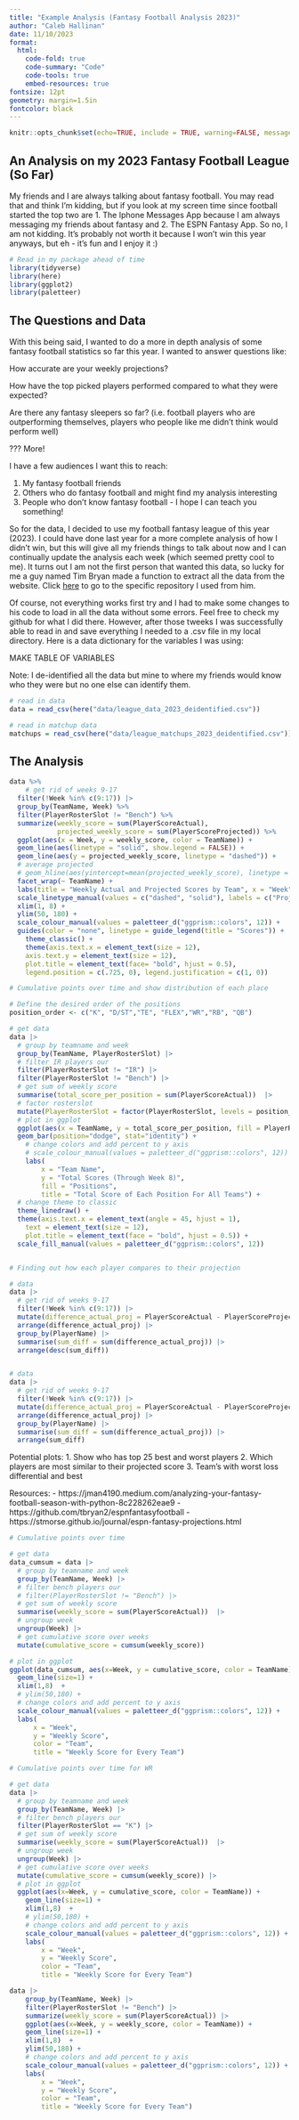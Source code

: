 ```yaml
---
title: "Example Analysis (Fantasy Football Analysis 2023)"
author: "Caleb Hallinan"
date: 11/10/2023
format:
  html:
    code-fold: true
    code-summary: "Code"
    code-tools: true
    embed-resources: true
fontsize: 12pt
geometry: margin=1.5in
fontcolor: black
---
```


<!-- Global params -->

```r
knitr::opts_chunk$set(echo=TRUE, include = TRUE, warning=FALSE, message=FALSE)
```


## An Analysis on my 2023 Fantasy Football League (So Far)

My friends and I are always talking about fantasy football. You may read that and think I'm kidding, but if you look at my screen time since football started the top two are 1. The Iphone Messages App because I am always messaging my friends about fantasy and 2. The ESPN Fantasy App. So no, I am not kidding. It's probably not worth it because I won't win this year anyways, but eh - it's fun and I enjoy it :)

<!-- Read in Packages -->
```r
# Read in my package ahead of time
library(tidyverse)
library(here)
library(ggplot2)
library(paletteer)
```


## The Questions and Data

With this being said, I wanted to do a more in depth analysis of some fantasy football statistics so far this year. I wanted to answer questions like:

How accurate are your weekly projections?

How have the top picked players performed compared to what they were expected?

Are there any fantasy sleepers so far? (i.e. football players who are outperforming themselves, players who people like me didn't think would perform well)

??? More!

I have a few audiences I want this to reach:

1. My fantasy football friends
2. Others who do fantasy football and might find my analysis interesting
3. People who don't know fantasy football - I hope I can teach you something!


So for the data, I decided to use my football fantasy league of this year (2023). I could have done last year for a more complete analysis of how I didn't win, but this will give all my friends things to talk about now and I can continually update the analysis each week (which seemed pretty cool to me). It turns out I am not the first person that wanted this data, so lucky for me a guy named Tim Bryan made a function to extract all the data from the website. Click [here](https://github.com/tbryan2/espnfantasyfootball) to go to the specific repository I used from him.

Of course, not everything works first try and I had to make some changes to his code to load in all the data without some errors. Feel free to check my github for what I did there. However, after those tweeks I was successfully able to read in and save everything I needed to a .csv file in my local directory. Here is a data dictionary for the variables I was using:


MAKE TABLE OF VARIABLES


Note: I de-identified all the data but mine to where my friends would know who they were but no one else can identify them.


<!-- Read in data -->
```r
# read in data
data = read_csv(here("data/league_data_2023_deidentified.csv"))

# read in matchup data
matchups = read_csv(here("data/league_matchups_2023_deidentified.csv"))
```


## The Analysis






```r

data %>%
    # get rid of weeks 9-17
  filter(!Week %in% c(9:17)) |> 
  group_by(TeamName, Week) %>%
  filter(PlayerRosterSlot != "Bench") %>%
  summarize(weekly_score = sum(PlayerScoreActual),
            projected_weekly_score = sum(PlayerScoreProjected)) %>%
  ggplot(aes(x = Week, y = weekly_score, color = TeamName)) +
  geom_line(aes(linetype = "solid", show.legend = FALSE)) +
  geom_line(aes(y = projected_weekly_score, linetype = "dashed")) +
  # average projected
  # geom_hline(aes(yintercept=mean(projected_weekly_score), linetype = "dotted", color="red")) +
  facet_wrap(~ TeamName) +
  labs(title = "Weekly Actual and Projected Scores by Team", x = "Week", y = "Scores") +
  scale_linetype_manual(values = c("dashed", "solid"), labels = c("Projected", "Actual")) +
  xlim(1, 8) +
  ylim(50, 180) +
  scale_colour_manual(values = paletteer_d("ggprism::colors", 12)) +
  guides(color = "none", linetype = guide_legend(title = "Scores")) +
    theme_classic() +
    theme(axis.text.x = element_text(size = 12),
    axis.text.y = element_text(size = 12),
    plot.title = element_text(face= "bold", hjust = 0.5),
    legend.position = c(.725, 0), legend.justification = c(1, 0))
```









```r
# Cumulative points over time and show distribution of each place

# Define the desired order of the positions
position_order <- c("K", "D/ST","TE", "FLEX","WR","RB", "QB")

# get data
data |> 
  # group by teamname and week
  group_by(TeamName, PlayerRosterSlot) |> 
  # filter IR players our
  filter(PlayerRosterSlot != "IR") |>
  filter(PlayerRosterSlot != "Bench") |>
  # get sum of weekly score
  summarise(total_score_per_position = sum(PlayerScoreActual))  |> 
  # factor rosterslot
  mutate(PlayerRosterSlot = factor(PlayerRosterSlot, levels = position_order)) |> 
  # plot in ggplot
  ggplot(aes(x = TeamName, y = total_score_per_position, fill = PlayerRosterSlot)) +    
  geom_bar(position="dodge", stat="identity") +
    # change colors and add percent to y axis
    # scale_colour_manual(values = paletteer_d("ggprism::colors", 12)) +
    labs(
        x = "Team Name",
        y = "Total Scores (Through Week 8)",
        fill = "Positions",
        title = "Total Score of Each Position For All Teams") +
  # change theme to classic
  theme_linedraw() + 
  theme(axis.text.x = element_text(angle = 45, hjust = 1), 
    text = element_text(size = 12),
    plot.title = element_text(face = "bold", hjust = 0.5)) +
  scale_fill_manual(values = paletteer_d("ggprism::colors", 12))



```


```r
# Finding out how each player compares to their projection

# data
data |> 
  # get rid of weeks 9-17
  filter(!Week %in% c(9:17)) |> 
  mutate(difference_actual_proj = PlayerScoreActual - PlayerScoreProjected) |> 
  arrange(difference_actual_proj) |> 
  group_by(PlayerName) |> 
  summarise(sum_diff = sum(difference_actual_proj)) |> 
  arrange(desc(sum_diff))


# data
data |> 
  # get rid of weeks 9-17
  filter(!Week %in% c(9:17)) |> 
  mutate(difference_actual_proj = PlayerScoreActual - PlayerScoreProjected) |> 
  arrange(difference_actual_proj) |> 
  group_by(PlayerName) |> 
  summarise(sum_diff = sum(difference_actual_proj)) |> 
  arrange(sum_diff)


```


Potential plots:
1. Show who has top 25 best and worst players
2. Which players are most similar to their projected score
3. Team's with worst loss differential and best



Resources:
- https://jman4190.medium.com/analyzing-your-fantasy-football-season-with-python-8c228262eae9
- https://github.com/tbryan2/espnfantasyfootball
- https://stmorse.github.io/journal/espn-fantasy-projections.html





```r
# Cumulative points over time

# get data
data_cumsum = data |> 
  # group by teamname and week
  group_by(TeamName, Week) |> 
  # filter bench players our
  # filter(PlayerRosterSlot != "Bench") |> 
  # get sum of weekly score
  summarise(weekly_score = sum(PlayerScoreActual))  |> 
  # ungroup week
  ungroup(Week) |> 
  # get cumulative score over weeks
  mutate(cumulative_score = cumsum(weekly_score))

# plot in ggplot
ggplot(data_cumsum, aes(x=Week, y = cumulative_score, color = TeamName)) +
  geom_line(size=1) +
  xlim(1,8)  +
  # ylim(50,180) +
  # change colors and add percent to y axis
  scale_colour_manual(values = paletteer_d("ggprism::colors", 12)) +
  labs(
      x = "Week",
      y = "Weekly Score",
      color = "Team",
      title = "Weekly Score for Every Team")
```



```r
# Cumulative points over time for WR

# get data
data |> 
  # group by teamname and week
  group_by(TeamName, Week) |> 
  # filter bench players our
  filter(PlayerRosterSlot == "K") |>
  # get sum of weekly score
  summarise(weekly_score = sum(PlayerScoreActual))  |> 
  # ungroup week
  ungroup(Week) |> 
  # get cumulative score over weeks
  mutate(cumulative_score = cumsum(weekly_score)) |> 
  # plot in ggplot
  ggplot(aes(x=Week, y = cumulative_score, color = TeamName)) +
    geom_line(size=1) +
    xlim(1,8)  +
    # ylim(50,180) +
    # change colors and add percent to y axis
    scale_colour_manual(values = paletteer_d("ggprism::colors", 12)) +
    labs(
        x = "Week",
        y = "Weekly Score",
        color = "Team",
        title = "Weekly Score for Every Team") 

```


```r

data |> 
    group_by(TeamName, Week) |> 
    filter(PlayerRosterSlot != "Bench") |> 
    summarize(weekly_score = sum(PlayerScoreActual)) |> 
    ggplot(aes(x=Week, y = weekly_score, color = TeamName)) +
    geom_line(size=1) +
    xlim(1,8)  +
    ylim(50,180) +
    # change colors and add percent to y axis
    scale_colour_manual(values = paletteer_d("ggprism::colors", 12)) +
    labs(
        x = "Week",
        y = "Weekly Score",
        color = "Team",
        title = "Weekly Score for Every Team")


```

